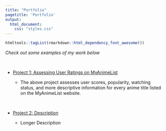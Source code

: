 ```yaml
---
title: "Portfolio"
pagetitle: 'Portfolio'
output: 
  html_document: 
    css: "styles.css"
---
```


```r
htmltools::tagList(rmarkdown::html_dependency_font_awesome())
```


*Check out some examples of my work below*

<br>

- <i class="fa fa-chart-line"> </i> [Project 1: Assessing User Ratings on MyAnimeList](https://jesschavarria.github.io/project1/)

    - The above project assesses user scores, popularity, watching status, and more descriptive information for every anime title listed on the MyAnimeList website.

<br>

- <i class="fa fa-chart-pie"> </i> [Project 2: Description](https://www.google.com)

    - Longer Description
